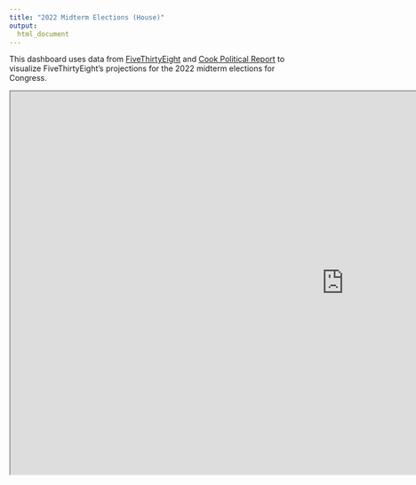 ```yaml
---
title: "2022 Midterm Elections (House)"
output:
  html_document
---
```


This dashboard uses data from [FiveThirtyEight](https://projects.fivethirtyeight.com/2022-election-forecast/) and [Cook Political Report](https://www.cookpolitical.com/cook-pvi/2022-partisan-voting-index/district-map-and-list) to visualize FiveThirtyEight's projections for the 2022 midterm elections for Congress. 

<iframe src="https://public.tableau.com/views/house_16621900910770/SEATS?:showVizHome=no&:embed=true&:highdpi=false&:render=false" align = "left" scrolling="no"
 width="1200" height="690"></iframe>
 